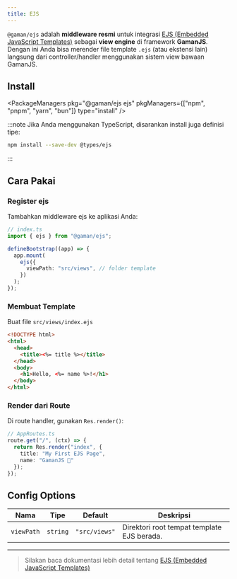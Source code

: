 ```yaml
---
title: EJS
---
```


`@gaman/ejs` adalah **middleware resmi** untuk integrasi [EJS (Embedded JavaScript Templates)](https://ejs.co) sebagai **view engine** di framework **GamanJS**.  
Dengan ini Anda bisa merender file template `.ejs` (atau ekstensi lain) langsung dari controller/handler menggunakan sistem view bawaan GamanJS.

## Install


<PackageManagers
  pkg="@gaman/ejs ejs"
  pkgManagers={["npm", "pnpm", "yarn", "bun"]}
  type="install"
/>

:::note
Jika Anda menggunakan TypeScript, disarankan install juga definisi tipe:
```bash
npm install --save-dev @types/ejs
```
:::

## Cara Pakai

### Register ejs

Tambahkan middleware ejs ke aplikasi Anda:


```ts
// index.ts
import { ejs } from "@gaman/ejs";

defineBootstrap((app) => {
  app.mount(
    ejs({
      viewPath: "src/views", // folder template
    })
  );
});
```

### Membuat Template
Buat file `src/views/index.ejs`

```html
<!DOCTYPE html>
<html>
  <head>
    <title><%= title %></title>
  </head>
  <body>
    <h1>Hello, <%= name %>!</h1>
  </body>
</html>
```

### Render dari Route

Di route handler, gunakan `Res.render()`:

```ts
// AppRoutes.ts
route.get("/", (ctx) => {
  return Res.render("index", {
    title: "My First EJS Page",
    name: "GamanJS 🚀"
  });
});
```

## Config Options

| Nama        | Tipe                                                        | Default       | Deskripsi |
|-------------|-------------------------------------------------------------|---------------|-----------|
| `viewPath`  | `string`                                                    | `"src/views"` | Direktori root tempat template EJS berada. |


---

> Silakan baca dokumentasi lebih detail tentang [EJS (Embedded JavaScript Templates)](https://ejs.co)